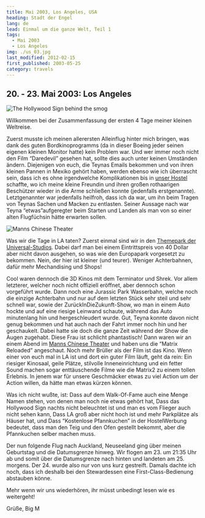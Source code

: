 ```yaml
---
title: Mai 2003, Los Angeles, USA
heading: Stadt der Engel
lang: de
lead: Einmal um die ganze Welt, Teil 1
tags:
  - Mai 2003
  - Los Angeles
img: ./us_03.jpg
last_modified: 2012-02-15
first_published: 2003-05-25
category: travels
---
```


## 20. - 23. Mai 2003: Los Angeles

![The Hollywood Sign behind the smog](./us_hollywood.jpg)

Willkommen bei der Zusammenfassung der ersten 4 Tage meiner kleinen Weltreise.

Zuerst musste ich meinen allerersten Alleinflug hinter mich bringen, was dank des guten Bordkinoprogramms (da in dieser
Boeing jeder seinen eigenen kleinen Monitor hatte) kein Problem war. Und wer immer noch nicht den Film “Daredevil”
gesehen hat, sollte dies auch unter keinen Umständen ändern. Diejenigen von euch, die Teynas Emails bekommen und von
ihren kleinen Pannen in Mexiko gehört haben, werden ebenso wie ich überrascht sein, dass ich es ohne irgendwelche
Komplikationen bis in [unser Hostel](http://www.usahostels.com/hollywood/index.html?lang=10) schaffte, wo ich meine
kleine Freundin und ihren großen rothaarigen Beschützer wieder in die Arme schließen konnte (jedenfalls erstgenannte).
Letztgenannter war jedenfalls heilfroh, dass ich da war, um ihn beim Tragen von Teynas Sachen und Macken zu entlasten.
Seiner Aussage nach war Teyna “etwas”aufgeregter beim Starten und Landen als man von so einer alten Flugfüchsin hätte
erwarten sollen.

![Manns Chinese Theater](./us_theater.jpg)

Was wir die Tage in LA taten? Zuerst einmal sind wir in den
[Themepark der Universal-Studios](https://www.universalstudioshollywood.com/). Dabei darf man bei einem Eintrittspreis
von 40 Dollar aber nicht davon ausgehen, so was wie den Europapark vorgesetzt zu bekommen. Nein, der hier ist kleiner
(und teurer). Weniger Achterbahnen, dafür mehr Mechandising und Shops!

Cool waren dennoch die 3D Kinos mit dem Terminator und Shrek. Vor allem letzterer, welcher noch nicht offiziell
eröffnet, aber dennoch schon vorgeführt wurde. Dann noch eine Jurassic Park Wasserbahn, welche noch die einzige
Achterbahn und nur auf dem letzten Stück sehr steil und sehr schnell war, sowie der ZurückInDieZukunft-Show, wo man in
einem Auto hockte und auf eine riesige Leinwand schaute, während das Auto minutenlang hin und hergeschleudert wurde.
Gut, Teyna konnte davon nicht genug bekommen und hat auch nach der Fahrt immer noch hin und her geschaukelt. Dabei hatte
sie doch die ganze Zeit während der Show die Augen zugehabt. Diese Frau ist schlicht phantastisch! Dann waren wir an
einem Abend im [Manns Chinese Theater](http://www.manntheaters.com/) und haben uns die “Matrix Reloaded” angeschaut.
Noch mehr Brüller als der Film ist das Kino. Wenn einer von euch mal in LA ist und dort ein guter Film läuft, geht da
rein: Ein riesiger Kinosaal, geile Plätze, stilvolle Inneneinrichtung und ein fetter Sound machen sogar enttäuschende
Filme wie die Matrix2 zu einem tollen Erlebnis. In jenem war für unsere Geschmäcker etwas zu viel Action um der Action
willen, da hätte man etwas kürzen können.

Was ich nicht wußte, ist: Dass auf dem Walk-Of-Fame auch eine Menge Namen stehen, von denen man noch nie etwas gehört
hat, Dass das Hollywood Sign nachts nicht beleuchtet ist und man es vom Flieger auch nicht sehen kann, Dass LA groß aber
nicht hoch ist und mehr Parkplätze als Häuser hat, und Dass “Kostenlose Pfannkuchen” in der HostelWerbung bedeutet, dass
man den Teig und den Ofen gestellt bekommt, aber die Pfannkuchen selber machen muss.

Der nun folgende Flug nach Auckland, Neuseeland ging über meinen Geburtstag und die Datumsgrenze hinweg. Wir flogen
am 23. um 21:35 Uhr ab und somit über die Datumsgrenze nach hinten und landeten am 25. morgens. Der 24. wurde also nur
von uns kurz gestreift. Damals dachte ich noch, dass ich deshalb bei den Stewardessen eine First-Class-Bedienung
abstauben könne.

Mehr wenn wir uns wiederhören, ihr müsst unbedingt lesen wie es weitergeht!

Grüße, Big M
